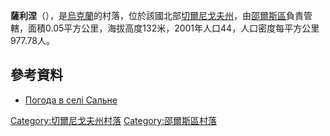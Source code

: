 {{coord|52|0|33|N|32|9|49|E|scale:100000|display=title}}

'''薩利涅'''（{{lang-uk|Сальне}}），是[[烏克蘭|烏克蘭]]的村落，位於該國北部[[切爾尼戈夫州|切爾尼戈夫州]]，由[[邵爾斯區|邵爾斯區]]負責管轄，面積0.05平方公里，海拔高度132米，2001年人口44，人口密度每平方公里977.78人。

==參考資料==
* [http://weather.in.ua/ua/chernigovskaja/23220 Погода в селі Сальне] {{Wayback|url=http://weather.in.ua/ua/chernigovskaja/23220 |date=20111220110936 }}

[[Category:切爾尼戈夫州村落|Category:切爾尼戈夫州村落]]
[[Category:邵爾斯區村落|Category:邵爾斯區村落]]


{{Chernihiv-geo-stub}}